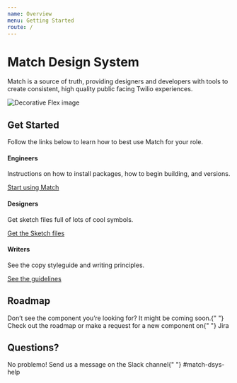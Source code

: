 ```yaml
---
name: Overview
menu: Getting Started
route: /
---
```



# Match Design System

<BigParagraph>
  Match is a source of truth, providing designers and developers with tools to
  create consistent, high quality public facing Twilio experiences.
</BigParagraph>

![Decorative Flex image](blocks.png)

## Get Started

<BigParagraph>
  Follow the links below to learn how to best use Match for your role.
</BigParagraph>

#### Engineers

Instructions on how to install packages, how to begin building, and versions.

[Start using Match](./getting-started/develop)

#### Designers

Get sketch files full of lots of cool symbols.

[Get the Sketch files](./getting-started/design)

#### Writers

See the copy styleguide and writing principles.

[See the guidelines](https://www.twilio.com/brand/guidelines/writing-style)

## Roadmap

<BigParagraph>
  Don’t see the component you’re looking for? It might be coming soon.{" "}
  <Link href="./roadmap">Check out the roadmap</Link> or make a request for a
  new component on{" "}
  <Link href="https://issues.corp.twilio.com/secure/CreateIssueDetails!init.jspa?pid=23424&issuetype=1&priority=3)">
    Jira
  </Link>
</BigParagraph>

## Questions?

<BigParagraph>
  No problemo! Send us a message on the Slack channel{" "}
  <Link href="">#match-dsys-help</Link>
</BigParagraph>
